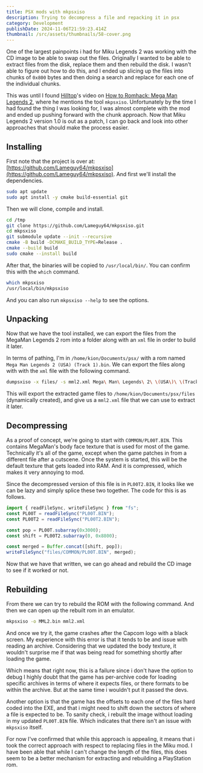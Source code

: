 ```yaml
---
title: PSX mods with mkpsxiso
description: Trying to decompress a file and repacking it in psx
category: Development
publishDate: 2024-11-06T21:59:23.414Z
thumbnail: /src/assets/thumbnails/58-cover.png
---
```


One of the largest painpoints i had for Miku Legends 2 was working with the
CD image to be able to swap out the files. Originally I wanted to be able
to extract files from the disk, replace them and then rebuild the disk. I
wasn't able to figure out how to do this, and I ended up slicing up the
files into chunks of `0x800` bytes and then doing a search and replace
for each one of the individual chunks.

This was until I found [Hilltop](https://x.com/HilltopWorks)'s video on
[How to Romhack: Mega Man Legends 2](https://www.youtube.com/watch?v=S0RmHFpdf-Y),
where he mentions the tool `mkpsxiso`. Unfortunately by the time I had
found the thing I was looking for, I was almost complete with the mod and
ended up pushing forward with the chunk approach. Now that Miku Legends 2
version 1.0 is out as a patch, I can go back and look into other approaches
that should make the process easier.

## Installing

First note that the project is over at: [https://github.com/Lameguy64/mkpsxiso](https://github.com/Lameguy64/mkpsxiso).
And first we'll install the dependencies.

```bash
sudo apt update
sudo apt install -y cmake build-essential git
```

Then we will clone, compile and install.
```bash
cd /tmp
git clone https://github.com/Lameguy64/mkpsxiso.git
cd mkpsxiso
git submodule update --init --recursive
cmake -B build -DCMAKE_BUILD_TYPE=Release .
cmake --build build
sudo cmake --install build
```

After that, the binaries will be copied to `/usr/local/bin/`.
You can confirm this with the `which` command.
```bash
which mkpsxiso
/usr/local/bin/mkpsxiso
```

And you can also run `mkpsxiso --help` to see the options.

## Unpacking

Now that we have the tool installed, we can export the files from the MegaMan
Legends 2 rom into a folder along with an `xml` file in order to build it later.

In terms of pathing, I'm in `/home/kion/Documents/psx/` with a rom named
`Mega Man Legends 2 (USA) (Track 1).bin`. We can export the files along with
with the `xml` file with the following command.

```bash
dumpsxiso -x files/ -s mml2.xml Mega\ Man\ Legends\ 2\ \(USA\)\ \(Track\ 1\).bin
```

This will export the extracted game files to `/home/kion/Documents/psx/files`
(dynamically created), and give us a `mml2.xml` file that we can use to extract it
later.

## Decompressing

As a proof of concept, we're going to start with `COMMON/PL00T.BIN`. This
contains MegaMan's body face texture that is used for most of the game.
Technically it's all of the game, except when the game patches in from a different
file after a cutscene. Once the system is started, this will be the default
texture that gets loaded into RAM. And it is compressed, which makes it
very annoying to mod.

Since the decompressed version of this file is in `PL00T2.BIN`, it looks like we
can be lazy and simply splice these two together. The code for this is as follows.

```TypeScript
import { readFileSync, writeFileSync } from "fs";
const PL00T = readFileSync("PL00T.BIN");
const PL00T2 = readFileSync("PL00T2.BIN");

const pop = PL00T.subarray(0x3000);
const shift = PL00T2.subarray(0, 0x8800);

const merged = Buffer.concat([shift, pop]);
writeFileSync("files/COMMON/PL00T.BIN", merged);
```

Now that we have that written, we can go ahead and rebuild the CD image to
see if it worked or not.

## Rebuilding

From there we can try to rebuild the ROM with the following command. And then we can
open up the rebuilt rom in an emulator.

```bash
mkpsxiso -o MML2.bin mml2.xml
```

And once we try it, the game crashes after the Capcom logo with a black screen.
My experience with this error is that it tends to be and issue with reading an archive.
Considering that we updated the body texture, it wouldn't surprise me if that was
being read for something shortly after loading the game.

Which means that right now, this is a failure since i don't have the option to debug
I highly doubt that the game has per-archive code for loading specific archives in terms
of where it expects files, or there formats to be within the archive. But at the same time
i wouldn't put it passed the devs.

Another option is that the game has the offsets to each one of the files hard coded into the
EXE, and that i might need to shift down the sectors of where a file is expected to be.
To sanity check, i rebuilt the image without loading in my updated `PL00T.BIN` file. Which indicates
that there isn't an issue with `mkpsxiso` itself.

For now I've confirmed that while this approach is appealing, it means that i took the correct
approach with respect to replacing files in the Miku mod. I have been able that while I can't
change the length of the files, this does seem to be a better mechanism for extracting and
rebuilding a PlayStation rom.

